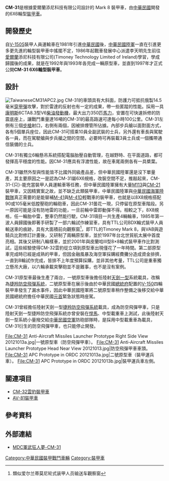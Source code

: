 {{unreferenced|time=2019-02-01T13:38:37+00:00}}
{{noteTA
|1=zh-hans:毫米;zh-hk:毫米;zh-tw:公釐;
|2=zh-hans:米;zh-hk:米;zh-tw:公尺;
|3=zh-hans:坦克;zh-hk:坦克;zh-tw:戰車;
|4=zh-hans:主战坦克;zh-hk:主戰坦克;zh-tw:主力戰車;
}}
{{Infobox weapon
|is_vehicle=yes
|名稱= CM-31 輪型裝甲車 [[File:Flag_of_the_Republic_of_China.svg|30px]]
|圖片=[[File:TaiwaneseCM31APC1.jpg|300px]]
|照片說明=CM-31 原型車
|乘員= 10人(車組人員2名、乘客10名)
|長度= 6.45米
|闊度= 2.7米
|高度= 2.2米
|重量= 15.5噸
|裝甲= 
|主要= 1x [[白朗寧M2重機槍|白朗寧M2]] 12.7毫米機槍
|次要= 2x 四聯裝煙幕彈發射器
|引擎= [[康明斯|康明斯]](Cummins) 6CTA 8.3 柴油機
|引擎馬力=350匹 
|懸掛= 6x6，車輪
|平地時速= 100公里/小時
|馬力/重量= 22.6匹/噸
|行動= 600公里
}}
'''CM-31'''是根據愛爾蘭添尼科技有限公司設計的 Mark 8 裝甲車，由[[中華民國|中華民國]]開發的6X6輪型[[裝甲車|裝甲車]]。

== 開發歷史 ==
自[[V-150|V-150S]]裝甲人員運輸車在1981年引進[[中華民國|中華民國]]後，[[中華民國陸軍|中華民國陸軍]]一直在引進更多更先進的輪型裝甲車中搖擺不定，1986年起戰車發展中心派遣李天明先生前往[[愛爾蘭|愛爾蘭]]添尼科技有限公司(Timoney Technology Limited of Ireland)學習，學成歸國後的成果，就是在1992年與1993年各完成一輛原型車，並直到1997年才正式公開'''CM-31 6X6輪型裝甲車'''。

== 設計 ==
[[File:TaiwaneseCM31APC2.jpg|left]]
CM-31的車頭具有大斜面，防護力可抵抗俄製14.5毫米[[穿甲彈|穿甲彈]]攻擊，對於雷達的反射也有一定的成果，帶一些匿蹤的性能。採用一具[[康明斯|康明斯]]6CTA8.3型V6[[柴油發動機|柴油發動機]]，最大出力350匹[[馬力|馬力]]，安置在可快速拆修的防震底座上，讓戰鬥重量達16噸的CM-31的最高路速可達每小時100公里。CM-31左側有三個[[步槍|步槍]]射口，右側有兩個，因被排煙管所佔據。內部步兵艙以面對面方式，各有5個單兵座位，因此CM-31可搭乘10員全副武裝的士兵，另外還有車長與駕駛各一員，而在駕駛艙與步兵艙之間的空間，必要時可再裝載3員士兵或一個攜帶通信裝備的士兵。

CM-31有獨立6輪懸吊系統搭配電腦胎壓自動管理，在越野時、在平面道路，都可發揮高平穩度的性能。因CM-31應具有浮渡性能，故在車尾兩側各有一具槳葉。

CM-31雖然外型與性能皆不比國外同級產品差，但中華民國陸軍還是沒下單量產，其主要原因之一是認為CM-31屬6X6規格，改裝空間不足，推敲起來，CM-31-{只}-能充當裝甲人員運輸車等任務，但中華民國陸軍擁有大量[[M113|M113]]與[[CM-21|CM-21]]裝甲車，又因精實案之故，並不缺乏此類裝甲車，中華民國陸軍與[[中華民國海軍陸戰隊|中華民國海軍陸戰隊]]真正需要的是能替補[[M41輕型坦克|M-41]]與[[M-41D|M-41D]]輕戰車的裝甲車，也就是以8X8規格搭配90或105毫米低膛壓砲的輪砲車，因此CM-31曇花一現，只停留在原型車階段。另一原因可能是沒有防地雷的功能，一旦前輪中雷即動彈不得。相較之下，8X8規格，任一輪胎中雷，整車仍然能行駛。CM-31項目一共生產4輛輪車，1985年第一波人員歸國後即著手研製了一部六輪試作練習車，具有TTL公司BDX輪式裝甲人員輸送車的痕跡，具有大面積前向觀察窗<ref>類似爱尔兰蒂莫尼轮式装甲人员输送车觀察窗</ref>，即TTL的Timoney Mark 8，與VAB與遊騎兵比對修訂計畫後，又研制了兩輛原型車，並於1997年台北世貿航太展中首度亮相。其後又研制八輪樣車，並於2001年與皮蘭哈III型8×8輪式裝甲車作比對測試，這些經驗使得CM-32雲豹從立項到原型車出現僅花了一年時間。第二部原型車完成時已經是成熟的甲車，但因金融風暴及海空軍採購經費攤分造成資金排擠，一直到8輪試作完成，皆排不上年度預算採購，並非其他考量，TTL公司是重車獨立懸吊大廠，以六輪承載突擊砲並不是難事，也不是沒有案例。

CM-31原型車最後生產了兩台，一號原型車後擔任陸射[[天劍一型飛彈|天劍一型]]系統載具，改稱為[[捷羚防空飛彈系統|捷羚防空飛彈系統]]，二號原型車在展示後由於中華民國[[總統府|總統府]]配置的[[V-150|V-150]]四輪裝甲車發生了漏水事件，因此中華民國陸軍將二號原型車稍作整備之後移交給中華民國總統府擔任中華民國[[國家元首|元首]]緊急狀態時座駕。

CM-31曾經擔任陸射天劍一型[[捷羚防空飛彈系統|捷羚防空飛彈系統]]載具，成為防空飛彈甲車，只是陸射天劍一型捷羚防空飛彈系統亦曾安裝在[[悍馬_(軍用汽車)|悍馬]]、中型載重車上測試，此後陸射天劍一型系統小量撥交給[[中華民國空軍|中華民國空軍]]防砲部隊時，是採用中型載重車為載具，CM-31衍生的防空飛彈甲車，也只能停止開發。

<Gallery>
File:CM-31 Anti-Aircraft Missiles Launcher Prototype Right Side View 20121013a.jpg|一號原型車（防空飛彈甲車）。
File:CM-31 Anti-Aircraft Missiles Launcher Prototype Head Near View 20121013.jpg|防空飛彈甲車車頭。
File:CM-31 APC Prototype in ORDC 20121013a.jpg|二號原型車（裝甲運兵車）。
File:CM-31 APC Prototype in ORDC 20121013b.jpg|裝甲運兵車左側。
</Gallery>

== 關連項目 ==
* [[雲豹裝甲車|CM-32雲豹裝甲車]]
* [[AV-81裝甲車|AV-81裝甲車]]

== 參考資料 ==
{{reflist}}

== 外部連結 ==
{{Commonscat|CM-31}}
* [http://mdc.idv.tw/mdc/ MDC軍武狂人夢-CM-31]{{Wayback|url=http://mdc.idv.tw/mdc/ |date=20070508235502 }}

{{中華民國國防工業}}
{{中華民國研製的裝甲車}}

[[Category:中華民國裝甲戰鬥車輛|Category:中華民國裝甲戰鬥車輛]]
[[Category:裝甲車|Category:裝甲車]]